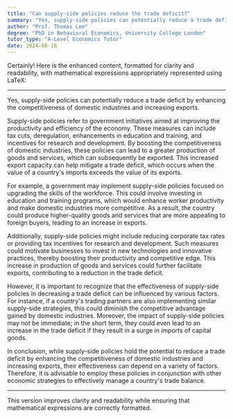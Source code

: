 ```yaml
---
title: "Can supply-side policies reduce the trade deficit?"
summary: "Yes, supply-side policies can potentially reduce a trade deficit by improving the competitiveness of domestic industries and boosting exports."
author: "Prof. Thomas Lee"
degree: "PhD in Behavioral Economics, University College London"
tutor_type: "A-Level Economics Tutor"
date: 2024-06-16
---
```


Certainly! Here is the enhanced content, formatted for clarity and readability, with mathematical expressions appropriately represented using LaTeX:

---

Yes, supply-side policies can potentially reduce a trade deficit by enhancing the competitiveness of domestic industries and increasing exports.

Supply-side policies refer to government initiatives aimed at improving the productivity and efficiency of the economy. These measures can include tax cuts, deregulation, enhancements in education and training, and incentives for research and development. By boosting the competitiveness of domestic industries, these policies can lead to a greater production of goods and services, which can subsequently be exported. This increased export capacity can help mitigate a trade deficit, which occurs when the value of a country's imports exceeds the value of its exports.

For example, a government may implement supply-side policies focused on upgrading the skills of the workforce. This could involve investing in education and training programs, which would enhance worker productivity and make domestic industries more competitive. As a result, the country could produce higher-quality goods and services that are more appealing to foreign buyers, leading to an increase in exports.

Additionally, supply-side policies might include reducing corporate tax rates or providing tax incentives for research and development. Such measures could motivate businesses to invest in new technologies and innovative practices, thereby boosting their productivity and competitive edge. This increase in production of goods and services could further facilitate exports, contributing to a reduction in the trade deficit.

However, it is important to recognize that the effectiveness of supply-side policies in decreasing a trade deficit can be influenced by various factors. For instance, if a country's trading partners are also implementing similar supply-side strategies, this could diminish the competitive advantage gained by domestic industries. Moreover, the impact of supply-side policies may not be immediate; in the short term, they could even lead to an increase in the trade deficit if they result in a surge in imports of capital goods.

In conclusion, while supply-side policies hold the potential to reduce a trade deficit by enhancing the competitiveness of domestic industries and increasing exports, their effectiveness can depend on a variety of factors. Therefore, it is advisable to employ these policies in conjunction with other economic strategies to effectively manage a country's trade balance.

--- 

This version improves clarity and readability while ensuring that mathematical expressions are correctly formatted.
    